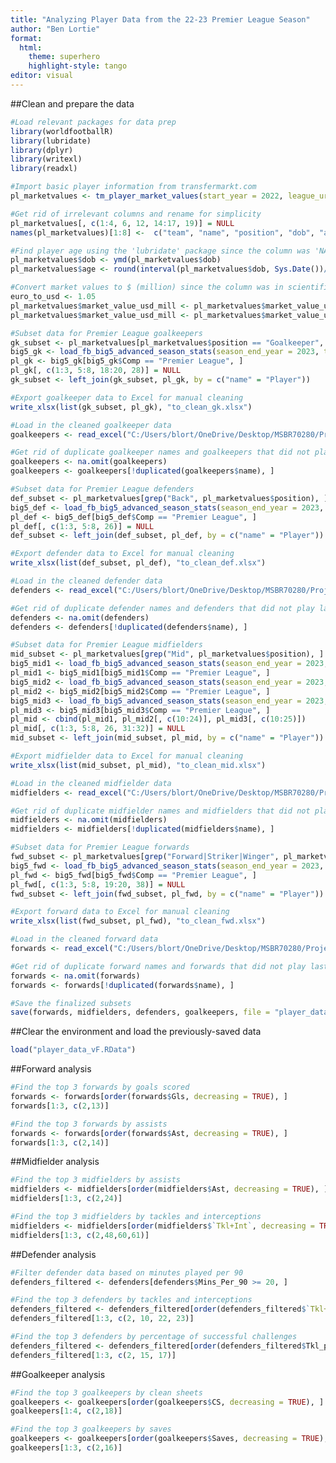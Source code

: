 ---
title: "Analyzing Player Data from the 22-23 Premier League Season"
author: "Ben Lortie"
format:
  html:
    theme: superhero
    highlight-style: tango
editor: visual
---
##Clean and prepare the data

```{r}
#Load relevant packages for data prep
library(worldfootballR)
library(lubridate)
library(dplyr)
library(writexl)
library(readxl)

#Import basic player information from transfermarkt.com
pl_marketvalues <- tm_player_market_values(start_year = 2022, league_url =  "https://www.transfermarkt.us/premier-league/startseite/wettbewerb/GB1")

#Get rid of irrelevant columns and rename for simplicity
pl_marketvalues[, c(1:4, 6, 12, 14:17, 19)] = NULL
names(pl_marketvalues)[1:8] <-  c("team", "name", "position", "dob", "age", "nationality", "height_meters", "market_value_usd_mill")

#Find player age using the 'lubridate' package since the column was 'NA'
pl_marketvalues$dob <- ymd(pl_marketvalues$dob)
pl_marketvalues$age <- round(interval(pl_marketvalues$dob, Sys.Date())/dyears())

#Convert market values to $ (million) since the column was in scientific notation and euros
euro_to_usd <- 1.05
pl_marketvalues$market_value_usd_mill <- pl_marketvalues$market_value_usd_mill * euro_to_usd
pl_marketvalues$market_value_usd_mill <- pl_marketvalues$market_value_usd_mill / 10^6

#Subset data for Premier League goalkeepers
gk_subset <- pl_marketvalues[pl_marketvalues$position == "Goalkeeper", ]
big5_gk <- load_fb_big5_advanced_season_stats(season_end_year = 2023, team_or_player = "player", stat_type = "keepers")
pl_gk <- big5_gk[big5_gk$Comp == "Premier League", ]
pl_gk[, c(1:3, 5:8, 18:20, 28)] = NULL
gk_subset <- left_join(gk_subset, pl_gk, by = c("name" = "Player"))

#Export goalkeeper data to Excel for manual cleaning
write_xlsx(list(gk_subset, pl_gk), "to_clean_gk.xlsx")

#Load in the cleaned goalkeeper data
goalkeepers <- read_excel("C:/Users/blort/OneDrive/Desktop/MSBR70280/Project/cleaned_gk.xlsx")

#Get rid of duplicate goalkeeper names and goalkeepers that did not play last season
goalkeepers <- na.omit(goalkeepers)
goalkeepers <- goalkeepers[!duplicated(goalkeepers$name), ]

#Subset data for Premier League defenders
def_subset <- pl_marketvalues[grep("Back", pl_marketvalues$position), ]
big5_def <- load_fb_big5_advanced_season_stats(season_end_year = 2023, team_or_player = "player", stat_type = "defense")
pl_def <- big5_def[big5_def$Comp == "Premier League", ]
pl_def[, c(1:3, 5:8, 26)] = NULL
def_subset <- left_join(def_subset, pl_def, by = c("name" = "Player"))

#Export defender data to Excel for manual cleaning
write_xlsx(list(def_subset, pl_def), "to_clean_def.xlsx")

#Load in the cleaned defender data
defenders <- read_excel("C:/Users/blort/OneDrive/Desktop/MSBR70280/Project/cleaned_def.xlsx")

#Get rid of duplicate defender names and defenders that did not play last season
defenders <- na.omit(defenders)
defenders <- defenders[!duplicated(defenders$name), ]

#Subset data for Premier League midfielders
mid_subset <- pl_marketvalues[grep("Mid", pl_marketvalues$position), ]
big5_mid1 <- load_fb_big5_advanced_season_stats(season_end_year = 2023, team_or_player = "player", stat_type = "passing")
pl_mid1 <- big5_mid1[big5_mid1$Comp == "Premier League", ]
big5_mid2 <- load_fb_big5_advanced_season_stats(season_end_year = 2023, team_or_player = "player", stat_type = "passing_types")
pl_mid2 <- big5_mid2[big5_mid2$Comp == "Premier League", ]
big5_mid3 <- load_fb_big5_advanced_season_stats(season_end_year = 2023, team_or_player = "player", stat_type = "defense")
pl_mid3 <- big5_mid3[big5_mid3$Comp == "Premier League", ]
pl_mid <- cbind(pl_mid1, pl_mid2[, c(10:24)], pl_mid3[, c(10:25)])
pl_mid[, c(1:3, 5:8, 26, 31:32)] = NULL
mid_subset <- left_join(mid_subset, pl_mid, by = c("name" = "Player"))

#Export midfielder data to Excel for manual cleaning
write_xlsx(list(mid_subset, pl_mid), "to_clean_mid.xlsx")

#Load in the cleaned midfielder data
midfielders <- read_excel("C:/Users/blort/OneDrive/Desktop/MSBR70280/Project/cleaned_mid.xlsx")

#Get rid of duplicate midfielder names and midfielders that did not play last season
midfielders <- na.omit(midfielders)
midfielders <- midfielders[!duplicated(midfielders$name), ]

#Subset data for Premier League forwards
fwd_subset <- pl_marketvalues[grep("Forward|Striker|Winger", pl_marketvalues$position), ]
big5_fwd <- load_fb_big5_advanced_season_stats(season_end_year = 2023, team_or_player = "player", stat_type = "standard")
pl_fwd <- big5_fwd[big5_fwd$Comp == "Premier League", ]
pl_fwd[, c(1:3, 5:8, 19:20, 38)] = NULL
fwd_subset <- left_join(fwd_subset, pl_fwd, by = c("name" = "Player"))

#Export forward data to Excel for manual cleaning
write_xlsx(list(fwd_subset, pl_fwd), "to_clean_fwd.xlsx")

#Load in the cleaned forward data
forwards <- read_excel("C:/Users/blort/OneDrive/Desktop/MSBR70280/Project/cleaned_fwd.xlsx")

#Get rid of duplicate forward names and forwards that did not play last season
forwards <- na.omit(forwards)
forwards <- forwards[!duplicated(forwards$name), ]

#Save the finalized subsets
save(forwards, midfielders, defenders, goalkeepers, file = "player_data_vF.RData")
```

##Clear the environment and load the previously-saved data

```{r}
load("player_data_vF.RData")
```

##Forward analysis

```{r}
#Find the top 3 forwards by goals scored
forwards <- forwards[order(forwards$Gls, decreasing = TRUE), ]
forwards[1:3, c(2,13)]

#Find the top 3 forwards by assists
forwards <- forwards[order(forwards$Ast, decreasing = TRUE), ]
forwards[1:3, c(2,14)]
```

##Midfielder analysis

```{r}
#Find the top 3 midfielders by assists
midfielders <- midfielders[order(midfielders$Ast, decreasing = TRUE), ]
midfielders[1:3, c(2,24)]

#Find the top 3 midfielders by tackles and interceptions
midfielders <- midfielders[order(midfielders$`Tkl+Int`, decreasing = TRUE), ]
midfielders[1:3, c(2,48,60,61)]
```

##Defender analysis

```{r}
#Filter defender data based on minutes played per 90
defenders_filtered <- defenders[defenders$Mins_Per_90 >= 20, ]

#Find the top 3 defenders by tackles and interceptions
defenders_filtered <- defenders_filtered[order(defenders_filtered$`Tkl+Int`, decreasing = TRUE), ]
defenders_filtered[1:3, c(2, 10, 22, 23)]

#Find the top 3 defenders by percentage of successful challenges
defenders_filtered <- defenders_filtered[order(defenders_filtered$Tkl_percent_Challenges, decreasing = TRUE), ]
defenders_filtered[1:3, c(2, 15, 17)]
```

##Goalkeeper analysis

```{r}
#Find the top 3 goalkeepers by clean sheets
goalkeepers <- goalkeepers[order(goalkeepers$CS, decreasing = TRUE), ]
goalkeepers[1:4, c(2,18)]

#Find the top 3 goalkeepers by saves
goalkeepers <- goalkeepers[order(goalkeepers$Saves, decreasing = TRUE), ]
goalkeepers[1:3, c(2,16)]
```
